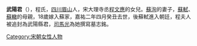 {{expand|time=2014-12-08T03:38:23+00:00}}
{{Unreferenced|time=2019-01-30T13:08:56+00:00}}
'''武陽君'''（{{bd|1010年||1057年|}}），程氏，[[四川|四川]][[眉山|眉山]]人，宋大理寺丞[[程文應|程文應]]的女兒。[[蘇洵|蘇洵]]的妻子，[[蘇軾|蘇軾]]、[[蘇轍|蘇轍]]的母親，18歲嫁入蘇家，嘉祐二年四月癸丑去世，後蘇軾進入朝廷，程夫人被追封為武陽縣君，[[司馬光|司馬光]]為她撰寫墓志銘。

{{苏轼家系}}

[[Category:宋朝女性人物|Category:宋朝女性人物]]